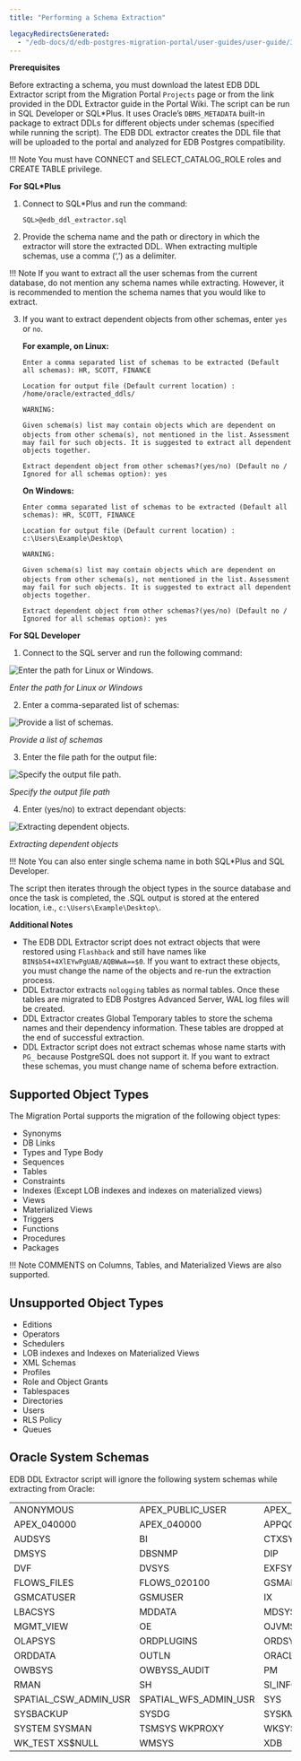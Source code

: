 ```yaml
---
title: "Performing a Schema Extraction"

legacyRedirectsGenerated:
  - "/edb-docs/d/edb-postgres-migration-portal/user-guides/user-guide/3.0.1/mp_schema_extraction.html"
---
```


<div id="mp_schema_extraction" class="registered_link"></div>

**Prerequisites**

Before extracting a schema, you must download the latest EDB DDL Extractor script from the Migration Portal `Projects` page or from the link provided in the DDL Extractor guide in the Portal Wiki. The script can be run in SQL Developer or SQL\*Plus. It uses Oracle’s `DBMS_METADATA` built-in package to extract DDLs for different objects under schemas (specified while running the script). The EDB DDL extractor creates the DDL file that will be uploaded to the portal and analyzed for EDB Postgres compatibility.

!!! Note
    You must have CONNECT and SELECT_CATALOG_ROLE roles and CREATE TABLE privilege.

**For SQL\*Plus**

1.  Connect to SQL\*Plus and run the command:

    `SQL>@edb_ddl_extractor.sql`

2.  Provide the schema name and the path or directory in which the extractor will store the extracted DDL. When extracting multiple schemas, use a comma (‘,’) as a delimiter.

!!! Note
    If you want to extract all the user schemas from the current database, do not mention any schema names while extracting. However, it is recommended to mention the schema names that you would like to extract.

3.  If you want to extract dependent objects from other schemas, enter `yes` or `no`.

    **For example, on Linux:**

    `Enter a comma separated list of schemas to be extracted (Default all schemas): HR, SCOTT, FINANCE`

    `Location for output file (Default current location) : /home/oracle/extracted_ddls/`

    `WARNING:`

    `Given schema(s) list may contain objects which are dependent on objects from other schema(s), not mentioned in the list.` `Assessment may fail for such objects. It is suggested to extract all dependent objects together.`

    `Extract dependent object from other schemas?(yes/no) (Default no / Ignored for all schemas option): yes`

    **On Windows:**

    `Enter comma separated list of schemas to be extracted (Default all schemas): HR, SCOTT, FINANCE`

    `Location for output file (Default current location) : c:\Users\Example\Desktop\`

    `WARNING:`

    `Given schema(s) list may contain objects which are dependent on objects from other schema(s), not mentioned in the list.` `Assessment may fail for such objects. It is suggested to extract all dependent objects together.`

    `Extract dependent object from other schemas?(yes/no) (Default no / Ignored for all schemas option): yes`

**For SQL Developer**

1.  Connect to the SQL server and run the following command:

![Enter the path for Linux or Windows.](../images/mp_schema_extraction_paths.png)

*Enter the path for Linux or Windows*

2.  Enter a comma-separated list of schemas:

![Provide a list of schemas.](../images/mp_schema_extraction_list.png)

*Provide a list of schemas*

3.  Enter the file path for the output file:

![Specify the output file path.](../images/mp_schema_extraction_target.png)

*Specify the output file path*

4.  Enter (yes/no) to extract dependant objects:

![Extracting dependent objects.](../images/mp_schema_dependent_objects.png)

*Extracting dependent objects*

!!! Note
    You can also enter single schema name in both SQL\*Plus and SQL Developer.

The script then iterates through the object types in the source database and once the task is completed, the .SQL output is stored at the entered location, i.e., `c:\Users\Example\Desktop\`.

**Additional Notes**

-   The EDB DDL Extractor script does not extract objects that were restored using `Flashback` and still have names like `BIN$b54+4XlEYwPgUAB/AQBWwA==$0`. If you want to extract these objects, you must change the name of the objects and re-run the extraction process.
-   DDL Extractor extracts `nologging` tables as normal tables. Once these tables are migrated to EDB Postgres Advanced Server, WAL log files will be created.
-   DDL Extractor creates Global Temporary tables to store the schema names and their dependency information. These tables are dropped at the end of successful extraction.
-   DDL Extractor script does not extract schemas whose name starts with `PG_` because PostgreSQL does not support it. If you want to extract these schemas, you must change name of schema before extraction.

## Supported Object Types

The Migration Portal supports the migration of the following object types:

-   Synonyms
-   DB Links
-   Types and Type Body
-   Sequences
-   Tables
-   Constraints
-   Indexes (Except LOB indexes and indexes on materialized views)
-   Views
-   Materialized Views
-   Triggers
-   Functions
-   Procedures
-   Packages

!!! Note
    COMMENTS on Columns, Tables, and Materialized Views are also supported.

## Unsupported Object Types

-   Editions
-   Operators
-   Schedulers
-   LOB indexes and Indexes on Materialized Views
-   XML Schemas
-   Profiles
-   Role and Object Grants
-   Tablespaces
-   Directories
-   Users
-   RLS Policy
-   Queues

## Oracle System Schemas

EDB DDL Extractor script will ignore the following system schemas while extracting from Oracle:

|                       |                       |                    |
| --------------------- | --------------------- | ------------------ |
| ANONYMOUS             | APEX_PUBLIC_USER      | APEX_030200        |
| APEX_040000           | APEX_040000           | APPQOSSYS          |
| AUDSYS                | BI                    | CTXSYS             |
| DMSYS                 | DBSNMP                | DIP                |
| DVF                   | DVSYS                 | EXFSYS             |
| FLOWS_FILES           | FLOWS_020100          | GSMADMIN_INTERNAL  |
| GSMCATUSER            | GSMUSER               | IX                 |
| LBACSYS               | MDDATA                | MDSYS              |
| MGMT_VIEW             | OE                    | OJVMSYS            |
| OLAPSYS               | ORDPLUGINS            | ORDSYS             |
| ORDDATA               | OUTLN                 | ORACLE_OCM         |
| OWBSYS                | OWBYSS_AUDIT          | PM                 |
| RMAN                  | SH                    | SI_INFORMTN_SCHEMA |
| SPATIAL_CSW_ADMIN_USR | SPATIAL_WFS_ADMIN_USR | SYS                |
| SYSBACKUP             | SYSDG                 | SYSKM              |
| SYSTEM SYSMAN         | TSMSYS WKPROXY        | WKSYS              |
| WK_TEST XS$NULL       | WMSYS                 | XDB                |
